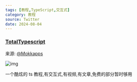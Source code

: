 ```yaml
---
tags: [教程,TypeScript,交互式]
category: 教程
source: Twitter
date: 2024-08-04
---
```


### [TotalTypescript](https://www.totaltypescript.com/)

来源: [@Mokkapps](https://x.com/Mokkapps/status/1819765173290189210)

![img](/sections/017.png)

一个酷炫的 ts 教程,有交互式,有视频,有文章,免费的部分暂时够用
